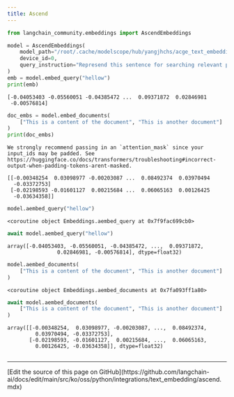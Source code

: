 ```yaml
---
title: Ascend
---
```


```python
from langchain_community.embeddings import AscendEmbeddings

model = AscendEmbeddings(
    model_path="/root/.cache/modelscope/hub/yangjhchs/acge_text_embedding",
    device_id=0,
    query_instruction="Represend this sentence for searching relevant passages: ",
)
emb = model.embed_query("hellow")
print(emb)
```

```output
[-0.04053403 -0.05560051 -0.04385472 ...  0.09371872  0.02846981
 -0.00576814]
```

```python
doc_embs = model.embed_documents(
    ["This is a content of the document", "This is another document"]
)
print(doc_embs)
```

```output
We strongly recommend passing in an `attention_mask` since your input_ids may be padded. See https://huggingface.co/docs/transformers/troubleshooting#incorrect-output-when-padding-tokens-arent-masked.
```
```output
[[-0.00348254  0.03098977 -0.00203087 ...  0.08492374  0.03970494
  -0.03372753]
 [-0.02198593 -0.01601127  0.00215684 ...  0.06065163  0.00126425
  -0.03634358]]
```

```python
model.aembed_query("hellow")
```

```output
<coroutine object Embeddings.aembed_query at 0x7f9fac699cb0>
```

```python
await model.aembed_query("hellow")
```

```output
array([-0.04053403, -0.05560051, -0.04385472, ...,  0.09371872,
                0.02846981, -0.00576814], dtype=float32)
```

```python
model.aembed_documents(
    ["This is a content of the document", "This is another document"]
)
```

```output
<coroutine object Embeddings.aembed_documents at 0x7fa093ff1a80>
```

```python
await model.aembed_documents(
    ["This is a content of the document", "This is another document"]
)
```

```output
array([[-0.00348254,  0.03098977, -0.00203087, ...,  0.08492374,
         0.03970494, -0.03372753],
       [-0.02198593, -0.01601127,  0.00215684, ...,  0.06065163,
         0.00126425, -0.03634358]], dtype=float32)
```

```python

```

---

<Callout icon="pen-to-square" iconType="regular">
  [Edit the source of this page on GitHub](https://github.com/langchain-ai/docs/edit/main/src/ko/oss/python/integrations/text_embedding/ascend.mdx)
</Callout>
